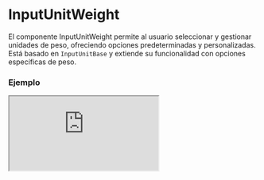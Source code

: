 # InputUnitWeight

El componente InputUnitWeight permite al usuario seleccionar y gestionar unidades de peso, ofreciendo opciones predeterminadas y personalizadas. Está basado en `InputUnitBase` y extiende su funcionalidad con opciones específicas de peso.


### Ejemplo

<Iframe
  minHeightIframe="30dvh"
  src="https://fenextjs-component-storybook.vercel.app/iframe.html?args=&id=input-inputunitweight--index&viewMode=story"
/>

### Importación

Para importar el componente InputUnitWeight, se puede hacer desde fenextjs

```tsx copy
import { InputUnitWeight } from "fenextjs";
```

### Parámetros

| Parámetro         | Tipo                                             | Requerido | Default                                              | Descripcion                                                                                 |
| ----------------- | ------------------------------------------------ | --------- | ---------------------------------------------------- | ------------------------------------------------------------------------------------------- |
| defaultValue      | Partial\<InputUnitWeightValue\>                  | no        | undefined                                            | Valor predeterminado para el componente, que incluye el valor y la unidad seleccionados.    |
| value             | Partial\<InputUnitWeightValue\>                  | no        | undefined                                            | Valor actual del componente, que incluye el valor numérico y la unidad seleccionada.        |
| onChange          | (data: Partial\<InputUnitWeightValue\>) =\> void | no        | undefined                                            | Función que se ejecuta al cambiar el valor o la unidad, devolviendo los datos actualizados. |
| options           | Unit_Weight[]                                    | no        | Object.keys(Unit_Weight).map((e) =\> Unit_Weight[e]) | Opciones de unidades de peso disponibles para seleccionar.                                  |
| className         | string                                           | no        | ''                                                   | Clase CSS para personalizar el estilo del componente.                                       |
| classNameDisabled | string                                           | no        | ''                                                   | Clase CSS para el estado deshabilitado del componente.                                      |
| classNameInput    | string                                           | no        | ''                                                   | Clase CSS para el campo de entrada de texto.                                                |

### Storybook

Para ver el storybook del componente lo puede hacer con este [link](https://fenextjs-component-storybook.vercel.app/?path=/story/input-inputunitweight--index)

### Usos

- Uso básico

```tsx copy
<InputUnitWeight />
```

- Con valor predeterminado

```tsx copy
<InputUnitWeight defaultValue={{ value: 5, unit: "kilograms" }} />
```

- Con función onChange

```tsx copy
<InputUnitWeight onChange={(data) => console.log(data)} />
```

